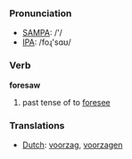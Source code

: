 === Pronunciation ===
*[[w:SAMPA|SAMPA]]: /'/
*[[w:IPA|IPA]]: /foɻ'sɑʊ/

=== Verb ===

'''foresaw'''

# past tense of to [[foresee]]

=== Translations ===
*[[Dutch]]: [[voorzag]], [[voorzagen]]